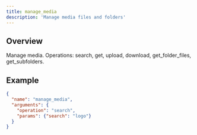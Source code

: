 ```yaml
---
title: manage_media
description: 'Manage media files and folders'
---
```


## Overview

Manage media. Operations: search, get, upload, download, get_folder_files, get_subfolders.

## Example

```json
{
  "name": "manage_media",
  "arguments": {
    "operation": "search",
    "params": {"search": "logo"}
  }
}
```
